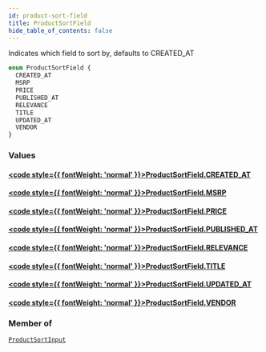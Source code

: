 ```yaml
---
id: product-sort-field
title: ProductSortField
hide_table_of_contents: false
---
```








Indicates which field to sort by, defaults to CREATED_AT

```graphql
enum ProductSortField {
  CREATED_AT
  MSRP
  PRICE
  PUBLISHED_AT
  RELEVANCE
  TITLE
  UPDATED_AT
  VENDOR
}
```


### Values

#### [<code style={{ fontWeight: 'normal' }}>ProductSortField.<b>CREATED_AT</b></code>](#) 
> 
> 

#### [<code style={{ fontWeight: 'normal' }}>ProductSortField.<b>MSRP</b></code>](#) 
> 
> 

#### [<code style={{ fontWeight: 'normal' }}>ProductSortField.<b>PRICE</b></code>](#) 
> 
> 

#### [<code style={{ fontWeight: 'normal' }}>ProductSortField.<b>PUBLISHED_AT</b></code>](#) 
> 
> 

#### [<code style={{ fontWeight: 'normal' }}>ProductSortField.<b>RELEVANCE</b></code>](#) 
> 
> 

#### [<code style={{ fontWeight: 'normal' }}>ProductSortField.<b>TITLE</b></code>](#) 
> 
> 

#### [<code style={{ fontWeight: 'normal' }}>ProductSortField.<b>UPDATED_AT</b></code>](#) 
> 
> 

#### [<code style={{ fontWeight: 'normal' }}>ProductSortField.<b>VENDOR</b></code>](#) 
> 
> 



### Member of

[`ProductSortInput`](/demand/api/graphql-storefront/reference/inputs/product-sort-input)  <Badge class="secondary" text="input"/>



